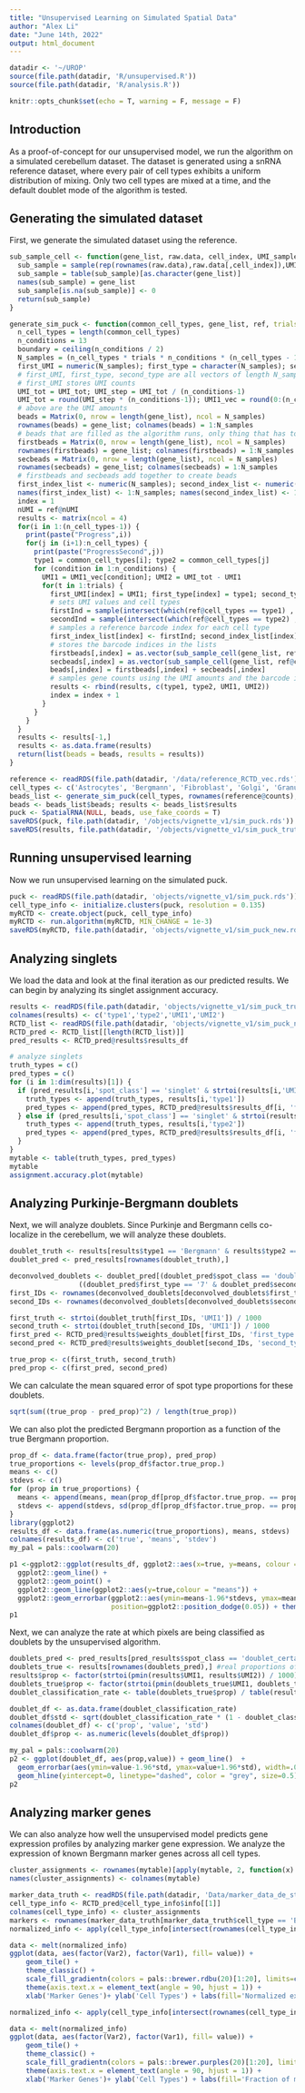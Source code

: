 ```yaml
---
title: "Unsupervised Learning on Simulated Spatial Data"
author: "Alex Li"
date: "June 14th, 2022"
output: html_document
---
```


```r
datadir <- '~/UROP'
source(file.path(datadir, 'R/unsupervised.R'))
source(file.path(datadir, 'R/analysis.R'))
```


```r
knitr::opts_chunk$set(echo = T, warning = F, message = F)
```

## Introduction

As a proof-of-concept for our unsupervised model, we run the algorithm on a simulated cerebellum dataset. The dataset is generated using a snRNA reference dataset, where every pair of cell types exhibits a uniform distribution of mixing. Only two cell types are mixed at a time, and the default doublet mode of the algorithm is tested.

## Generating the simulated dataset

First, we generate the simulated dataset using the reference.

```r
sub_sample_cell <- function(gene_list, raw.data, cell_index, UMI_sample) {
  sub_sample = sample(rep(rownames(raw.data),raw.data[,cell_index]),UMI_sample,replace=FALSE)
  sub_sample = table(sub_sample)[as.character(gene_list)]
  names(sub_sample) = gene_list
  sub_sample[is.na(sub_sample)] <- 0
  return(sub_sample)
}

generate_sim_puck <- function(common_cell_types, gene_list, ref, trials = 30, UMI_tot = 1000) {
  n_cell_types = length(common_cell_types)
  n_conditions = 13
  boundary = ceiling(n_conditions / 2)
  N_samples = (n_cell_types * trials * n_conditions * (n_cell_types - 1))/2 # total number of samples
  first_UMI = numeric(N_samples); first_type = character(N_samples); second_type = character(N_samples)
  # first_UMI, first_type, second_type are all vectors of length N_samples. first_type, second_type store cell types,
  # first_UMI stores UMI counts
  UMI_tot = UMI_tot; UMI_step = UMI_tot / (n_conditions-1)
  UMI_tot = round(UMI_step * (n_conditions-1)); UMI1_vec = round(0:(n_conditions-1)*UMI_step)
  # above are the UMI amounts
  beads = Matrix(0, nrow = length(gene_list), ncol = N_samples)
  rownames(beads) = gene_list; colnames(beads) = 1:N_samples
  # beads that are filled as the algorithm runs, only thing that has to change is N_samples
  firstbeads = Matrix(0, nrow = length(gene_list), ncol = N_samples)
  rownames(firstbeads) = gene_list; colnames(firstbeads) = 1:N_samples
  secbeads = Matrix(0, nrow = length(gene_list), ncol = N_samples)
  rownames(secbeads) = gene_list; colnames(secbeads) = 1:N_samples
  # firstbeads and secbeads add together to create beads
  first_index_list <- numeric(N_samples); second_index_list <- numeric(N_samples);
  names(first_index_list) <- 1:N_samples; names(second_index_list) <- 1:N_samples;
  index = 1
  nUMI = ref@nUMI
  results <- matrix(ncol = 4)
  for(i in 1:(n_cell_types-1)) {
    print(paste("Progress",i))
    for(j in (i+1):n_cell_types) {
      print(paste("ProgressSecond",j))
      type1 = common_cell_types[i]; type2 = common_cell_types[j]
      for (condition in 1:n_conditions) {
        UMI1 = UMI1_vec[condition]; UMI2 = UMI_tot - UMI1
        for(t in 1:trials) {
          first_UMI[index] = UMI1; first_type[index] = type1; second_type[index] = type2
          # sets UMI values and cell types
          firstInd = sample(intersect(which(ref@cell_types == type1) , which(nUMI > 1000)),1)
          secondInd = sample(intersect(which(ref@cell_types == type2) , which(nUMI > 1000)),1)
          # samples a reference barcode index for each cell type
          first_index_list[index] <- firstInd; second_index_list[index] <- secondInd
          # stores the barcode indices in the lists
          firstbeads[,index] = as.vector(sub_sample_cell(gene_list, ref@counts, firstInd, UMI1))
          secbeads[,index] = as.vector(sub_sample_cell(gene_list, ref@counts, secondInd, UMI2))
          beads[,index] = firstbeads[,index] + secbeads[,index]
          # samples gene counts using the UMI amounts and the barcode index from above
          results <- rbind(results, c(type1, type2, UMI1, UMI2))
          index = index + 1
        }
      }
    }
  }
  results <- results[-1,]
  results <- as.data.frame(results)
  return(list(beads = beads, results = results))
}

reference <- readRDS(file.path(datadir, '/data/reference_RCTD_vec.rds'))
cell_types <- c('Astrocytes', 'Bergmann', 'Fibroblast', 'Golgi', 'Granule', 'MLI1', 'MLI2', 'Oligodendrocytes', 'Polydendrocytes', 'Purkinje')
beads_list <- generate_sim_puck(cell_types, rownames(reference@counts), reference, trials=30)
beads <- beads_list$beads; results <- beads_list$results
puck <- SpatialRNA(NULL, beads, use_fake_coords = T)
saveRDS(puck, file.path(datadir, '/objects/vignette_v1/sim_puck.rds'))
saveRDS(results, file.path(datadir, '/objects/vignette_v1/sim_puck_truth.rds'))
```

## Running unsupervised learning

Now we run unsupervised learning on the simulated puck.

```r
puck <- readRDS(file.path(datadir, 'objects/vignette_v1/sim_puck.rds'))
cell_type_info <- initialize.clusters(puck, resolution = 0.135)
myRCTD <- create.object(puck, cell_type_info)
myRCTD <- run.algorithm(myRCTD, MIN_CHANGE = 1e-3)
saveRDS(myRCTD, file.path(datadir, 'objects/vignette_v1/sim_puck_new.rds'))
```

## Analyzing singlets

We load the data and look at the final iteration as our predicted results. We can begin by analyzing its singlet assignment accuracy.

```r
results <- readRDS(file.path(datadir, 'objects/vignette_v1/sim_puck_truth.rds'))
colnames(results) <- c('type1','type2','UMI1','UMI2')
RCTD_list <- readRDS(file.path(datadir, 'objects/vignette_v1/sim_puck_new.rds'))
RCTD_pred <- RCTD_list[[length(RCTD_list)]]
pred_results <- RCTD_pred@results$results_df

# analyze singlets
truth_types = c()
pred_types = c()
for (i in 1:dim(results)[1]) {
  if (pred_results[i,'spot_class'] == 'singlet' & strtoi(results[i,'UMI1']) > strtoi(results[i,'UMI2'])) {
    truth_types <- append(truth_types, results[i,'type1'])
    pred_types <- append(pred_types, RCTD_pred@results$results_df[i, 'first_type'])
  } else if (pred_results[i,'spot_class'] == 'singlet' & strtoi(results[i,'UMI2']) > strtoi(results[i,'UMI1'])) {
    truth_types <- append(truth_types, results[i,'type2'])
    pred_types <- append(pred_types, RCTD_pred@results$results_df[i, 'first_type'])
  }
}
mytable <- table(truth_types, pred_types)
mytable
assignment.accuracy.plot(mytable)
```

## Analyzing Purkinje-Bergmann doublets

Next, we will analyze doublets. Since Purkinje and Bergmann cells co-localize in the cerebellum, we will analyze these doublets.

```r
doublet_truth <- results[results$type1 == 'Bergmann' & results$type2 == 'Purkinje',]
doublet_pred <- pred_results[rownames(doublet_truth),]

deconvolved_doublets <- doublet_pred[(doublet_pred$spot_class == 'doublet_certain') &
                 ((doublet_pred$first_type == '7' & doublet_pred$second_type == '4') | (doublet_pred$first_type == '4' & doublet_pred$second_type == '7')),]
first_IDs <- rownames(deconvolved_doublets[deconvolved_doublets$first_type == '7',])
second_IDs <- rownames(deconvolved_doublets[deconvolved_doublets$second_type == '7',])

first_truth <- strtoi(doublet_truth[first_IDs, 'UMI1']) / 1000
second_truth <- strtoi(doublet_truth[second_IDs, 'UMI1']) / 1000
first_pred <- RCTD_pred@results$weights_doublet[first_IDs, 'first_type']
second_pred <- RCTD_pred@results$weights_doublet[second_IDs, 'second_type']

true_prop <- c(first_truth, second_truth)
pred_prop <- c(first_pred, second_pred)
```

We can calculate the mean squared error of spot type proportions for these doublets.

```r
sqrt(sum((true_prop - pred_prop)^2) / length(true_prop))
```

We can also plot the predicted Bergmann proportion as a function of the true Bergmann proportion.

```r
prop_df <- data.frame(factor(true_prop), pred_prop)
true_proportions <- levels(prop_df$factor.true_prop.)
means <- c()
stdevs <- c()
for (prop in true_proportions) {
  means <- append(means, mean(prop_df[prop_df$factor.true_prop. == prop,]$pred_prop))
  stdevs <- append(stdevs, sd(prop_df[prop_df$factor.true_prop. == prop,]$pred_prop))
}
library(ggplot2)
results_df <- data.frame(as.numeric(true_proportions), means, stdevs)
colnames(results_df) <- c('true', 'means', 'stdev')
my_pal = pals::coolwarm(20)

p1 <-ggplot2::ggplot(results_df, ggplot2::aes(x=true, y=means, colour = "true")) +
  ggplot2::geom_line() +
  ggplot2::geom_point() +
  ggplot2::geom_line(ggplot2::aes(y=true,colour = "means")) +
  ggplot2::geom_errorbar(ggplot2::aes(ymin=means-1.96*stdevs, ymax=means+1.96*stdevs), width=.05,
                         position=ggplot2::position_dodge(0.05)) + theme_classic() + xlab('True Bergmann Proportion')+ ylab('Predicted Bergmann Proportion')+ scale_color_manual(values=c(my_pal[20], my_pal[1]),labels = c("",""), name = "") + scale_y_continuous(breaks = c(0,0.5,1), limits = c(-.03,1.03))+ scale_x_continuous(breaks = c(0,0.5,1), limits = c(-.03,1.03))+ theme(legend.position = "none")
p1
```

Next, we can analyze the rate at which pixels are being classified as doublets by the unsupervised algorithm. 

```r
doublets_pred <- pred_results[pred_results$spot_class == 'doublet_certain',] #results filtered for confident doublets
doublets_true <- results[rownames(doublets_pred),] #real proportions of predicted doublets
results$prop <- factor(strtoi(pmin(results$UMI1, results$UMI2)) / 1000) #real proportinos of all doublets
doublets_true$prop <- factor(strtoi(pmin(doublets_true$UMI1, doublets_true$UMI2)) / 1000, levels=levels(results$prop))
doublet_classification_rate <- table(doublets_true$prop) / table(results$prop)

doublet_df <- as.data.frame(doublet_classification_rate)
doublet_df$std <- sqrt(doublet_classification_rate * (1 - doublet_classification_rate) / table(results$prop))
colnames(doublet_df) <- c('prop', 'value', 'std')
doublet_df$prop <- as.numeric(levels(doublet_df$prop))

my_pal = pals::coolwarm(20)
p2 <- ggplot(doublet_df, aes(prop,value)) + geom_line()  + 
  geom_errorbar(aes(ymin=value-1.96*std, ymax=value+1.96*std), width=.02,position=position_dodge(.001)) + theme_classic() + 
  geom_hline(yintercept=0, linetype="dashed", color = "grey", size=0.5) + geom_hline(yintercept=1, linetype="dashed", color = "grey", size=0.5) + xlab("UMI Proportion of Minority Cell Type") + ylab("Doublet Classification Rate") + scale_color_manual(values=c(my_pal[1], my_pal[20]),labels = c("Doublet"), name = "Class") + scale_y_continuous(breaks = c(0,0.5,1), limits = c(0,1))+ scale_x_continuous(breaks = c(0,0.25,0.5), limits = c(-.03,0.53))
p2
```

## Analyzing marker genes

We can also analyze how well the unsupervised model predicts gene expression profiles by analyzing marker gene expression. We analyze the expression of known Bergmann marker genes across all cell types.

```r
cluster_assignments <- rownames(mytable)[apply(mytable, 2, function(x) which(x == max(x)))]
names(cluster_assignments) <- colnames(mytable)

marker_data_truth <- readRDS(file.path(datadir, 'Data/marker_data_de_standard.RDS'))
cell_type_info <- RCTD_pred@cell_type_info$info[[1]]
colnames(cell_type_info) <- cluster_assignments
markers <- rownames(marker_data_truth[marker_data_truth$cell_type == 'Bergmann',])
normalized_info <- apply(cell_type_info[intersect(rownames(cell_type_info), markers), c('Bergmann','Granule','MLI2','Oligodendrocytes','Purkinje')], MARGIN = 1, FUN = function(x) log(x) - mean(log(x)))

data <- melt(normalized_info)
ggplot(data, aes(factor(Var2), factor(Var1), fill= value)) +
    geom_tile() +
    theme_classic() +
    scale_fill_gradientn(colors = pals::brewer.rdbu(20)[1:20], limits=c(-15, 15)) +
    theme(axis.text.x = element_text(angle = 90, hjust = 1)) +
    xlab('Marker Genes')+ ylab('Cell Types') + labs(fill='Normalized expression')
```

```r
normalized_info <- apply(cell_type_info[intersect(rownames(cell_type_info), markers), c('Bergmann','Granule','MLI2','Oligodendrocytes','Purkinje')], MARGIN = 1, FUN = function(x) x / max(x))

data <- melt(normalized_info)
ggplot(data, aes(factor(Var2), factor(Var1), fill= value)) +
    geom_tile() +
    theme_classic() +
    scale_fill_gradientn(colors = pals::brewer.purples(20)[1:20], limits=c(0,1)) +
    theme(axis.text.x = element_text(angle = 90, hjust = 1)) +
    xlab('Marker Genes')+ ylab('Cell Types') + labs(fill='Fraction of maximum expression')
```

